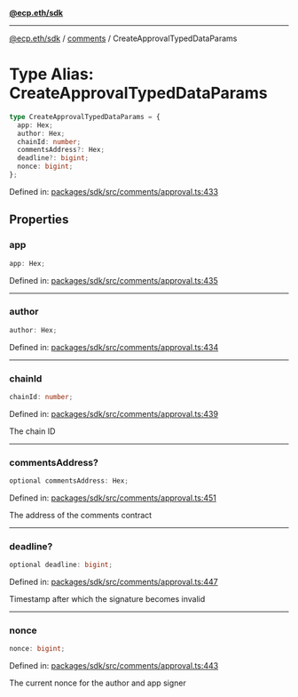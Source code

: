 [**@ecp.eth/sdk**](../../index.mdx)

***

[@ecp.eth/sdk](/sdk-reference/index.mdx) / [comments](/sdk-reference/comments/index.mdx) / CreateApprovalTypedDataParams

# Type Alias: CreateApprovalTypedDataParams

```ts
type CreateApprovalTypedDataParams = {
  app: Hex;
  author: Hex;
  chainId: number;
  commentsAddress?: Hex;
  deadline?: bigint;
  nonce: bigint;
};
```

Defined in: [packages/sdk/src/comments/approval.ts:433](https://github.com/ecp-eth/comments-monorepo/blob/main/packages/sdk/src/comments/approval.ts#L433)

## Properties

### app

```ts
app: Hex;
```

Defined in: [packages/sdk/src/comments/approval.ts:435](https://github.com/ecp-eth/comments-monorepo/blob/main/packages/sdk/src/comments/approval.ts#L435)

***

### author

```ts
author: Hex;
```

Defined in: [packages/sdk/src/comments/approval.ts:434](https://github.com/ecp-eth/comments-monorepo/blob/main/packages/sdk/src/comments/approval.ts#L434)

***

### chainId

```ts
chainId: number;
```

Defined in: [packages/sdk/src/comments/approval.ts:439](https://github.com/ecp-eth/comments-monorepo/blob/main/packages/sdk/src/comments/approval.ts#L439)

The chain ID

***

### commentsAddress?

```ts
optional commentsAddress: Hex;
```

Defined in: [packages/sdk/src/comments/approval.ts:451](https://github.com/ecp-eth/comments-monorepo/blob/main/packages/sdk/src/comments/approval.ts#L451)

The address of the comments contract

***

### deadline?

```ts
optional deadline: bigint;
```

Defined in: [packages/sdk/src/comments/approval.ts:447](https://github.com/ecp-eth/comments-monorepo/blob/main/packages/sdk/src/comments/approval.ts#L447)

Timestamp after which the signature becomes invalid

***

### nonce

```ts
nonce: bigint;
```

Defined in: [packages/sdk/src/comments/approval.ts:443](https://github.com/ecp-eth/comments-monorepo/blob/main/packages/sdk/src/comments/approval.ts#L443)

The current nonce for the author and app signer
